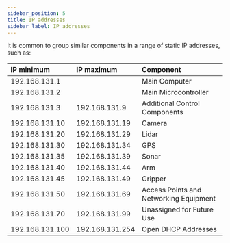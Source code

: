 ```yaml
---
sidebar_position: 5
title: IP addresses
sidebar_label: IP addresses
---
```


It is common to group similar components in a range of static IP addresses, such as:

| IP minimum      | IP maximum      | Component                              |
| :-------------- | :-------------- | :------------------------------------- |
| 192.168.131.1   |                 | Main Computer                          |
| 192.168.131.2   |                 | Main Microcontroller                   |
| 192.168.131.3   | 192.168.131.9   | Additional Control Components          |
| 192.168.131.10  | 192.168.131.19  | Camera                                 |
| 192.168.131.20  | 192.168.131.29  | Lidar                                  |
| 192.168.131.30  | 192.168.131.34  | GPS                                    |
| 192.168.131.35  | 192.168.131.39  | Sonar                                  |
| 192.168.131.40  | 192.168.131.44  | Arm                                    |
| 192.168.131.45  | 192.168.131.49  | Gripper                                |
| 192.168.131.50  | 192.168.131.69  | Access Points and Networking Equipment |
| 192.168.131.70  | 192.168.131.99  | Unassigned for Future Use              |
| 192.168.131.100 | 192.168.131.254 | Open DHCP Addresses                    |
